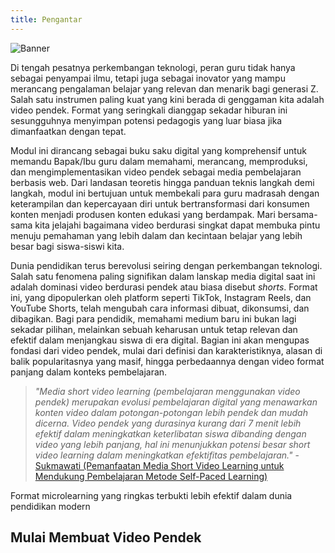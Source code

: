 ```yaml
---
title: Pengantar
---
```


![Banner](/images/banner-pengantar.png "Pengantar")

Di tengah pesatnya perkembangan teknologi, peran guru tidak hanya sebagai penyampai ilmu, tetapi juga sebagai inovator yang mampu merancang pengalaman belajar yang relevan dan menarik bagi generasi Z. Salah satu instrumen paling kuat yang kini berada di genggaman kita adalah video pendek. Format yang seringkali dianggap sekadar hiburan ini sesungguhnya menyimpan potensi pedagogis yang luar biasa jika dimanfaatkan dengan tepat.

Modul ini dirancang sebagai buku saku digital yang komprehensif untuk memandu Bapak/Ibu guru dalam memahami, merancang, memproduksi, dan mengimplementasikan video pendek sebagai media pembelajaran berbasis web. Dari landasan teoretis hingga panduan teknis langkah demi langkah, modul ini bertujuan untuk membekali para guru madrasah dengan keterampilan dan kepercayaan diri untuk bertransformasi dari konsumen konten menjadi produsen konten edukasi yang berdampak. Mari bersama-sama kita jelajahi bagaimana video berdurasi singkat dapat membuka pintu menuju pemahaman yang lebih dalam dan kecintaan belajar yang lebih besar bagi siswa-siswi kita.

Dunia pendidikan terus berevolusi seiring dengan perkembangan teknologi. Salah satu fenomena paling signifikan dalam lanskap media digital saat ini adalah dominasi video berdurasi pendek atau biasa disebut *shorts*. Format ini, yang dipopulerkan oleh platform seperti TikTok, Instagram Reels, dan YouTube Shorts, telah mengubah cara informasi dibuat, dikonsumsi, dan dibagikan. Bagi para pendidik, memahami medium baru ini bukan lagi sekadar pilihan, melainkan sebuah keharusan untuk tetap relevan dan efektif dalam menjangkau siswa di era digital. Bagian ini akan mengupas fondasi dari video pendek, mulai dari definisi dan karakteristiknya, alasan di balik popularitasnya yang masif, hingga perbedaannya dengan video format panjang dalam konteks pembelajaran.

> *"Media short video learning (pembelajaran menggunakan video pendek) merupakan evolusi pembelajaran digital yang menawarkan konten video dalam potongan-potongan lebih pendek dan mudah dicerna. Video pendek yang durasinya kurang dari 7 menit lebih efektif dalam meningkatkan keterlibatan siswa dibanding dengan video yang lebih panjang, hal ini menunjukkan potensi besar short video learning dalam meningkatkan efektifitas pembelajaran."* - [Sukmawati (Pemanfaatan Media Short Video Learning untuk Mendukung Pembelajaran Metode Self-Paced Learning)](https://jer.or.id/index.php/jer/article/view/1935)

<div class="rounded-md border px-3.5 py-0.5 text-sm tracking-wide dark:bg-green-950 bg-green-100 border-green-300 dark:border-green-900">
  <p class="-mb-3 text-sm font-semibold">Format microlearning yang ringkas terbukti lebih efektif dalam dunia pendidikan modern</p>
</div>

## Mulai Membuat Video Pendek
<CardGrid>
  <Card
    subtitle="Instructions"
    title="Installation"
    description="Get started with Documents using our quick start installation guide to get your project started."
    href="/docs/bab-3/"
  />
  <Card
    subtitle="Setup"
    title="Site Settings"
    description="Setting up your Documents projects layout, links and search engine optimisation."
    href="/docs/basic-setup/setup"
  />
  <Card
    subtitle="Produksi Video Pendek"
    title="Tahap Pasca-Produksi (Editing menggunakan CapCut)"
    description="Mulai mengedit dengan Capcut, aplikasi editor video gratis yang populer untuk membuat video pendek, terutama bagi pengguna TikTok dan Instagram."
    external={false}
    href="/docs/bab-3/tahap-pasca-produksi"
  />
</CardGrid>
